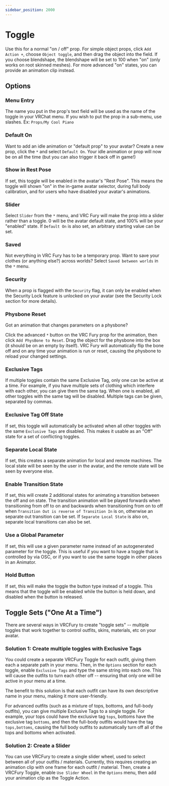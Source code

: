 ---
sidebar_position: 2000
---

# Toggle

Use this for a normal "on / off" prop. For simple object props, click `Add Action +`, choose `Object toggle`, and then drag the object into the field. If you choose blendshape, the blendshape will be set to 100 when "on" (only works on root skinned meshes). For more advanced "on" states, you can provide an animation clip instead.

## Options

### Menu Entry

The name you put in the prop's text field will be used as the name of the toggle in your VRChat menu. If you wish to put the prop in a sub-menu, use slashes. Ex: `Props/My Cool Piano`

### Default On

Want to add an idle animation or "default prop" to your avatar? Create a new prop, click the `*` and select `Default On`. Your idle animation or prop will now be on all the time (but you can also trigger it back off in game!)

### Show in Rest Pose

If set, this toggle will be enabled in the avatar's "Rest Pose".
This means the toggle will shown "on" in the in-game avatar selector, during
full body calibration, and for users who have disabled your avatar's
animations.

### Slider

Select `Slider` from the `*` menu, and VRC Fury will make the prop into a slider rather than a toggle. 0 will be the avatar default state, and 100% will be your "enabled" state.
If `Default On` is also set, an arbitrary starting value can be set.

### Saved

Not everything in VRC Fury has to be a temporary prop. Want to save your clothes (or anything else?) across worlds? Select `Saved between worlds` in the `*` menu.

### Security

When a prop is flagged with the `Security` flag, it can only be enabled when the Security Lock feature is unlocked on your avatar (see the Security Lock section for more details).

### Physbone Reset

Got an animation that changes parameters on a physbone?

Click the advanced `*` button on the VRC Fury prop for the animation, then click `Add PhysBone to Reset`. Drag the object for the physbone into the box (it should be on an empty by itself). VRC Fury will automatically flip the bone off and on any time your animation is run or reset, causing the physbone to reload your changed settings.

### Exclusive Tags

If multiple toggles contain the same Exclusive Tag, only one can be active at a time. For example,
if you have multiple sets of clothing which interfere with each other, you can give them the
same tag. When one is enabled, all other toggles with the same tag will be disabled. Multiple tags
can be given, separated by commas.

### Exclusive Tag Off State

If set, this toggle will automatically be activated when all other toggles with the same
`Exclusive Tags` are disabled. This makes it usable as an "Off" state for a set of conflicting
toggles.

### Separate Local State

If set, this creates a separate animation for local and remote machines. The local state will be seen by the user in the avatar, and the remote state will be seen by everyone else.

### Enable Transition State

If set, this will create 2 additional states for animating a transition between the off and on state. The transition animation will be played forwards when transitioning from off to on and backwards when transitioning from on to off when `Transition Out is reverse of Transition In` is on, otherwise an separate out transition can be set. If `Separate Local State` is also on, separate local transitions can also be set.

### Use a Global Parameter

If set, this will use a given parameter name instead of an autogenerated parameter for the toggle. This is useful if you want to have a toggle that is controlled by via OSC, or if you want to use the same toggle in other places in an Animator.

### Hold Button

If set, this will make the toggle the button type instead of a toggle. This means that the toggle will be enabled while the button is held down, and disabled when the button is released.

## Toggle Sets ("One At a Time")

There are several ways in VRCFury to create "toggle sets" -- multiple toggles that work together to control outfits, skins, materials, etc on your avatar.

### Solution 1: Create multiple toggles with Exclusive Tags

You could create a separate VRCFury Toggle for each outfit, giving them each a separate path in your menu. Then, in the `Options` section for each toggle, enable `Exclusive Tags` and type the same string into each one. This will cause the outfits to turn each other off -- ensuring that only one will be active in your menu at a time.

The benefit to this solution is that each outfit can have its own descriptive name in your menu, making it more user-friendly.

For advanced outfits (such as a mixture of tops, bottoms, and full-body outfits), you can give multiple Exclusive Tags to a single toggle. For example, your tops could have the exclusive tag `tops`, bottoms have the exclusive tag `bottoms`, and then the full-body outfits would have the tag `tops,bottoms`, causing the full body outfits to automatically turn off all of the tops and bottoms when activated.

### Solution 2: Create a Slider

You can use VRCFury to create a single slider wheel, used to select between all of your outfits / materials. Currently, this requires creating an animation clip with one frame for each outfit / material. Then, create a VRCFury Toggle, enable `Use Slider Wheel` in the `Options` menu, then add your animation clip as the Toggle Action.
